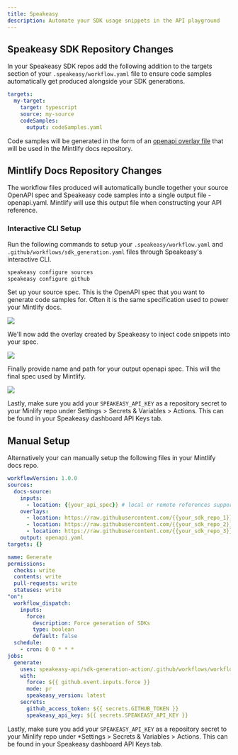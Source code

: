 ```yaml
---
title: Speakeasy
description: Automate your SDK usage snippets in the API playground
---
```


## Speakeasy SDK Repository Changes

In your Speakeasy SDK repos add the following addition to the targets section of your `.speakeasy/workflow.yaml` file to ensure code samples automatically get produced alongside your SDK generations.

```yaml .speakeasy/workflow.yaml
targets:
  my-target:
    target: typescript
    source: my-source
    codeSamples:
      output: codeSamples.yaml
```

Code samples will be generated in the form of an [openapi overlay file](https://www.speakeasyapi.dev/openapi/overlays) that will be used in the Mintlify docs repository.

## Mintlify Docs Repository Changes

The workflow files produced will automatically bundle together your source OpenAPI spec and Speakeasy code samples into a single output file - openapi.yaml. Mintlify will use this output file when constructing your API reference. 

### Interactive CLI Setup

Run the following commands to setup your `.speakeasy/workflow.yaml` and `.github/workflows/sdk_generation.yaml` files through Speakeasy's interactive CLI.

```bash
speakeasy configure sources
speakeasy configure github
```

Set up your source spec. This is the OpenAPI spec that you want to generate code samples for. Often it is the same specification used to power your Mintlify docs.

![](/images/speakeasy-1.webp)

We'll now add the overlay created by Speakeasy to inject code snippets into your spec.

![](/images/speakeasy-2.webp)

Finally provide name and path for your output openapi spec. This will the final spec used by Mintlify.

![](/images/speakeasy-3.webp)

Lastly, make sure you add your `SPEAKEASY_API_KEY` as a repository secret to your Minlify repo under Settings > Secrets & Variables > Actions. This can be found in your Speakeasy dashboard API Keys tab.

## Manual Setup

Alternatively your can manually setup the following files in your Mintlify docs repo.


```yaml .speakeasy/workflow.yaml
workflowVersion: 1.0.0
sources:
  docs-source:
    inputs:
      - location: {{your_api_spec}} # local or remote references supported
    overlays:
      - location: https://raw.githubusercontent.com/{{your_sdk_repo_1}}/codeSamples.yaml
      - location: https://raw.githubusercontent.com/{{your_sdk_repo_2}}/codeSamples.yaml
      - location: https://raw.githubusercontent.com/{{your_sdk_repo_3}}/codeSamples.yaml
    output: openapi.yaml
targets: {}
```

```yaml .speakeasy/workflows/sdk_generation.yaml
name: Generate
permissions:
  checks: write
  contents: write
  pull-requests: write
  statuses: write
"on":
  workflow_dispatch:
    inputs:
      force:
        description: Force generation of SDKs
        type: boolean
        default: false
  schedule:
    - cron: 0 0 * * *
jobs:
  generate:
    uses: speakeasy-api/sdk-generation-action/.github/workflows/workflow-executor.yaml@v15
    with:
      force: ${{ github.event.inputs.force }}
      mode: pr
      speakeasy_version: latest
    secrets:
      github_access_token: ${{ secrets.GITHUB_TOKEN }}
      speakeasy_api_key: ${{ secrets.SPEAKEASY_API_KEY }}
```

Lastly, make sure you add your `SPEAKEASY_API_KEY` as a repository secret to your Minlify repo under *Settings > Secrets & Variables > Actions. This can be found in your Speakeasy dashboard API Keys tab.
